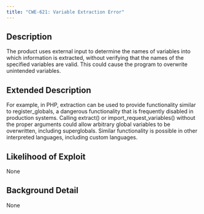 ```yaml
---
title: "CWE-621: Variable Extraction Error"
---
```


## Description
The product uses external input to determine the names of variables into which information is extracted, without verifying that the names of the specified variables are valid. This could cause the program to overwrite unintended variables.

## Extended Description

For example, in PHP, extraction can be used to provide functionality similar to register_globals, a dangerous functionality that is frequently disabled in production systems. Calling extract() or import_request_variables() without the proper arguments could allow arbitrary global variables to be overwritten, including superglobals.
Similar functionality is possible in other interpreted languages, including custom languages.


## Likelihood of Exploit
None

## Background Detail
None
        
